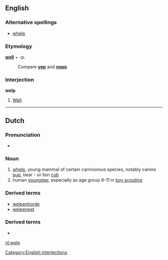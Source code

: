 ==English==

===Alternative spellings===
*[[whelp]]

===Etymology===
'''[[well]]''' + -p. 
:Compare '''[[yep]]''' and '''[[nope]]'''.

===Interjection===
'''welp'''

# {{slang}} [[well|Well]].

[[Category:English interjections]]

----

==Dutch==

===Pronunciation===
* {{audio|Nl-welp.ogg|Audio}}

===Noun===
{{nl-noun|g1=m|g2=n}}

# [[whelp]], young mammal of certain carnivorous species, notably canine [[pup]], bear - or lion [[cub]]
# human [[youngster]], especially as age group 8-11 in [[boy scouting]]

===Derived terms===
* [[welpenhorde]]
* [[welpenpet]]

===Derived terms===
* {{R:Koenen}}

[[nl:welp]]